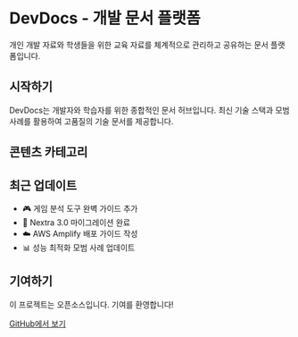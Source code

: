 
# DevDocs - 개발 문서 플랫폼

개인 개발 자료와 학생들을 위한 교육 자료를 체계적으로 관리하고 공유하는 문서 플랫폼입니다.

## 시작하기

DevDocs는 개발자와 학습자를 위한 종합적인 문서 허브입니다. 최신 기술 스택과 모범 사례를 활용하여 고품질의 기술 문서를 제공합니다.

<Features />

## 콘텐츠 카테고리

<div className="grid grid-cols-1 md:grid-cols-2 gap-4 my-8">
  <Card
    title="개발 가이드"
    description="프론트엔드, 백엔드, 풀스택 개발에 대한 종합적인 가이드와 튜토리얼"
    href="/documentation"
    icon="📖"
  />
  <Card
    title="분석 도구"
    description="게임 분석 도구 비교, 성능 모니터링, 데이터 분석 방법론"
    href="/analytics"
    icon="📊"
  />
  <Card
    title="학습 센터"
    description="초급부터 고급까지 단계별 학습 자료와 실습 프로젝트"
    href="/getting-started"
    icon="🎓"
  />
  <Card
    title="리소스"
    description="코드 스니펫, 템플릿, 치트시트 등 유용한 개발 자료"
    href="/documentation"
    icon="🔧"
  />
</div>

## 최근 업데이트

- 🎮 게임 분석 도구 완벽 가이드 추가
- 🚀 Nextra 3.0 마이그레이션 완료
- ☁️ AWS Amplify 배포 가이드 작성
- 📊 성능 최적화 모범 사례 업데이트

## 기여하기

이 프로젝트는 오픈소스입니다. 기여를 환영합니다!

[GitHub에서 보기](https://github.com/yourusername/devdocs)